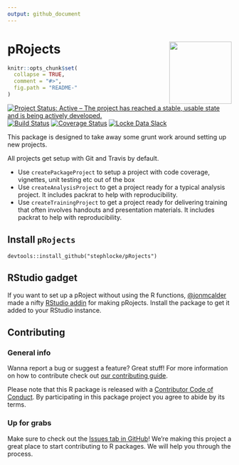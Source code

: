 ```yaml
---
output: github_document
---
```


# pRojects <img src="man/figures/logo.png" align="right" height=140/>

<!-- README.md is generated from README.Rmd. Please edit that file -->

```r
knitr::opts_chunk$set(
  collapse = TRUE,
  comment = "#>",
  fig.path = "README-"
)
```
[![Project Status: Active – The project has reached a stable, usable state and is being actively developed.](https://www.repostatus.org/badges/latest/active.svg)](https://www.repostatus.org/#active)
[![Build Status](https://travis-ci.org/lockedata/pRojects.svg?branch=master)](https://travis-ci.org/lockedata/pRojects) [![Coverage Status](https://img.shields.io/coveralls/lockedata/pRojects.svg)](https://coveralls.io/r/lockedata/pRojects?branch=master) [![Locke Data Slack](https://img.shields.io/badge/Slack-discuss-blue.svg?logo=slack&longCache=true&style=flat)](https://join.slack.com/t/lockedata/shared_invite/enQtMjkwNjY3ODkwMzg2LTI1OGU1NTM3ZGIyZGFiNTdlODI3MzU2N2ZlNDczMjM4M2U2OWVmNDMzZTQ1ZGNlZDQ3MGM2MGVjMjI2MWIyMjI)

This package is designed to take away some grunt work around setting up new projects.

All projects get setup with Git and Travis by default.

- Use `createPackageProject` to setup a project with code coverage, vignettes, unit testing etc out of the box
- Use `createAnalysisProject` to get a project ready for a typical analysis project. It includes packrat to help with reproducibility.
- Use `createTrainingProject` to get a project ready for delivering training that often involves handouts and presentation materials. It includes packrat to help with reproducibility.

## Install `pRojects`

```
devtools::install_github("stephlocke/pRojects")
```

## RStudio gadget
If you want to set up a pRoject without using the R functions, [\@jonmcalder](https://github.com/jonmcalder) made a nifty [RStudio addin](https://rstudio.github.io/rstudioaddins/) for making pRojects. Install the package to get it added to your RStudio instance.

## Contributing

### General info

Wanna report a bug or suggest a feature? Great stuff! For more information on how to contribute check out [our contributing guide](.github/CONTRIBUTING.md). 

Please note that this R package is released with a [Contributor Code of Conduct](CODE_OF_CONDUCT.md). By participating in this package project you agree to abide by its terms.
 
### Up for grabs

Make sure to check out the [Issues tab in GitHub](https://github.com/stephlocke/pRojects/issues)! We're making this project a great place to start contributing to R packages. We will help you through the process. 
